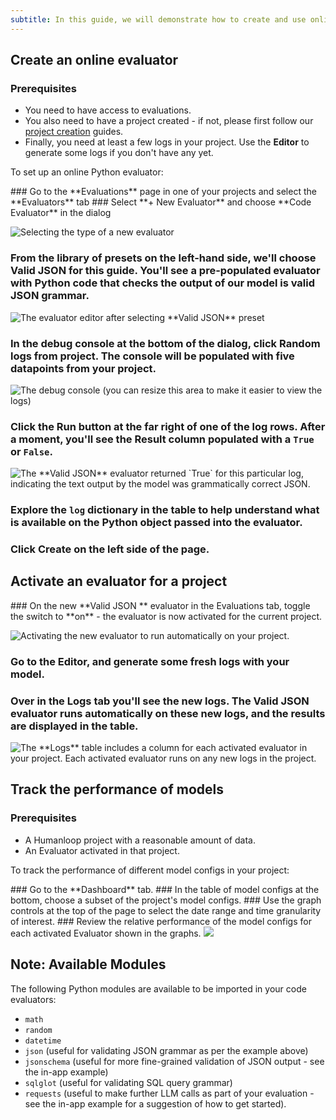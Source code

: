 ```yaml
---
subtitle: In this guide, we will demonstrate how to create and use online evaluators to observe the performance of your models.
---
```


<Markdown src="../../../snippets/paid-feature.mdx" />

## Create an online evaluator

### Prerequisites

- You need to have access to evaluations.
- You also need to have a project created - if not, please first follow our [project creation](./create-a-prompt-in-the-ui) guides.
- Finally, you need at least a few logs in your project. Use the **Editor** to generate some logs if you don't have any yet.

To set up an online Python evaluator:

<Steps>
### Go to the **Evaluations** page in one of your projects and select the **Evaluators** tab
### Select **+ New Evaluator** and choose **Code Evaluator** in the dialog

<img
  src="../../../assets/images/29c3a3f-image.png"
  alt="Selecting the type of a new evaluator"
/>

### From the library of presets on the left-hand side, we'll choose **Valid JSON** for this guide. You'll see a pre-populated evaluator with Python code that checks the output of our model is valid JSON grammar.

<img
  src="../../../assets/images/4235b31-image.png"
  alt="The evaluator editor after selecting **Valid JSON** preset"
/>

### In the debug console at the bottom of the dialog, click **Random logs from project**. The console will be populated with five datapoints from your project.

<img
  src="../../../assets/images/7330b9d-image.png"
  alt="The debug console (you can resize this area to make it easier to view the logs)"
/>

### Click the **Run** button at the far right of one of the log rows. After a moment, you'll see the **Result** column populated with a `True` or `False`.

<img
  src="../../../assets/images/c3d9b08-image.png"
  alt="The **Valid JSON** evaluator returned `True` for this particular log, indicating the text output by the model was grammatically correct JSON."
/>

### Explore the `log` dictionary in the table to help understand what is available on the Python object passed into the evaluator.

### Click **Create** on the left side of the page.

</Steps>

## Activate an evaluator for a project

<Steps>
### On the new **Valid JSON ** evaluator in the Evaluations tab, toggle the switch to **on** - the evaluator is now activated for the current project.

<img
  src="../../../assets/images/71c34c5-image.png"
  alt="Activating the new evaluator to run automatically on your project."
/>

### Go to the **Editor**, and generate some fresh logs with your model.

### Over in the **Logs** tab you'll see the new logs. The **Valid JSON** evaluator runs automatically on these new logs, and the results are displayed in the table.

<img src="../../../assets/images/4a7ddd7-image.png" alt="The **Logs** table includes a column for each activated evaluator in your project. Each activated evaluator runs on any new logs in the project." />
</Steps>

## Track the performance of models

### Prerequisites

- A Humanloop project with a reasonable amount of data.
- An Evaluator activated in that project.

To track the performance of different model configs in your project:

<Steps>
  ### Go to the **Dashboard** tab. ### In the table of model configs at the
  bottom, choose a subset of the project's model configs. ### Use the graph
  controls at the top of the page to select the date range and time granularity
  of interest. ### Review the relative performance of the model configs for each
  activated Evaluator shown in the graphs.
</Steps>

<img src="../../../assets/images/da76734-image.png" />

## Note: Available Modules

The following Python modules are available to be imported in your code evaluators:

- `math`
- `random`
- `datetime`
- `json` (useful for validating JSON grammar as per the example above)
- `jsonschema` (useful for more fine-grained validation of JSON output - see the in-app example)
- `sqlglot` (useful for validating SQL query grammar)
- `requests` (useful to make further LLM calls as part of your evaluation - see the in-app example for a suggestion of how to get started).
